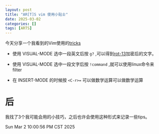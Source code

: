 ```yaml
---
layout: post
title: "AR[T]S vim 使用小贴士"
date: 2025-03-02
categories: []
tags: [ARTS]
---
```


今天分享一个我看到的Vim使用的[tricks](https://www.youtube.com/watch?v=ePzAP38NZ1I)

* 使用 VISUAL-MODE 选中一段英文后按 `g?` ,可以得到[rot-13](https://en.wikipedia.org/wiki/ROT13)加密后的文字。

* 使用 VISUAL-MODE 选中一段文字后按 `!command` ,就可以使用linux命令来filter

* 在 INSERT-MODE 的时候按 `<C-r>=` 可以做数学运算可以做数学运算

# 后 
我找了3个我可能会用的小技巧，之后也许会使用这种形式来记录一些tips。

Sun Mar  2 10:00:56 PM CST 2025

